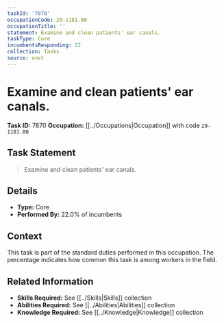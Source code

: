 ```yaml
---
taskId: '7870'
occupationCode: 29-1181.00
occupationTitle: ''
statement: Examine and clean patients' ear canals.
taskType: Core
incumbentsResponding: 22
collection: Tasks
source: onet
---
```

# Examine and clean patients' ear canals.

**Task ID:** 7870
**Occupation:** [[../Occupations|Occupation]] with code `29-1181.00`

## Task Statement

> Examine and clean patients' ear canals.

## Details

- **Type:** Core
- **Performed By:** 22.0% of incumbents

## Context

This task is part of the standard duties performed in this occupation. The percentage indicates how common this task is among workers in the field.

## Related Information

- **Skills Required:** See [[../Skills|Skills]] collection
- **Abilities Required:** See [[../Abilities|Abilities]] collection
- **Knowledge Required:** See [[../Knowledge|Knowledge]] collection
